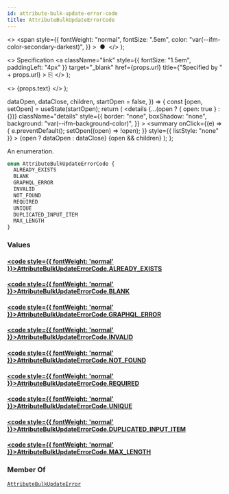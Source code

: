 ```yaml
---
id: attribute-bulk-update-error-code
title: AttributeBulkUpdateErrorCode
---
```


  <>
    <span
      style={{
        fontWeight: "normal",
        fontSize: ".5em",
        color: "var(--ifm-color-secondary-darkest)",
      }}
    >
      &nbsp;●&nbsp;
    </span>
  </>
);

  <>
    Specification
    <a
      className="link"
      style={{ fontSize: "1.5em", paddingLeft: "4px" }}
      target="\_blank"
      href={props.url}
      title={"Specified by " + props.url}
    >
      ⎘
    </a>
  </>
);

  <>
    <span className={props.class}>{props.text}</span>
  </>
);


  dataOpen,
  dataClose,
  children,
  startOpen = false,
}) => {
  const [open, setOpen] = useState(startOpen);
  return (
    <details
      {...(open ? { open: true } : {})}
      className="details"
      style={{
        border: "none",
        boxShadow: "none",
        background: "var(--ifm-background-color)",
      }}
    >
      <summary
        onClick={(e) => {
          e.preventDefault();
          setOpen((open) => !open);
        }}
        style={{ listStyle: "none" }}
      >
        {open ? dataOpen : dataClose}
      </summary>
      {open && children}
    </details>
  );
};

An enumeration.

```graphql
enum AttributeBulkUpdateErrorCode {
  ALREADY_EXISTS
  BLANK
  GRAPHQL_ERROR
  INVALID
  NOT_FOUND
  REQUIRED
  UNIQUE
  DUPLICATED_INPUT_ITEM
  MAX_LENGTH
}
```

### Values

#### [<code style={{ fontWeight: 'normal' }}>AttributeBulkUpdateErrorCode.<b>ALREADY_EXISTS</b></code>](#)

>

#### [<code style={{ fontWeight: 'normal' }}>AttributeBulkUpdateErrorCode.<b>BLANK</b></code>](#)

>

#### [<code style={{ fontWeight: 'normal' }}>AttributeBulkUpdateErrorCode.<b>GRAPHQL_ERROR</b></code>](#)

>

#### [<code style={{ fontWeight: 'normal' }}>AttributeBulkUpdateErrorCode.<b>INVALID</b></code>](#)

>

#### [<code style={{ fontWeight: 'normal' }}>AttributeBulkUpdateErrorCode.<b>NOT_FOUND</b></code>](#)

>

#### [<code style={{ fontWeight: 'normal' }}>AttributeBulkUpdateErrorCode.<b>REQUIRED</b></code>](#)

>

#### [<code style={{ fontWeight: 'normal' }}>AttributeBulkUpdateErrorCode.<b>UNIQUE</b></code>](#)

>

#### [<code style={{ fontWeight: 'normal' }}>AttributeBulkUpdateErrorCode.<b>DUPLICATED_INPUT_ITEM</b></code>](#)

>

#### [<code style={{ fontWeight: 'normal' }}>AttributeBulkUpdateErrorCode.<b>MAX_LENGTH</b></code>](#)

>

### Member Of

[`AttributeBulkUpdateError`](../../../api-reference/attributes/objects/attribute-bulk-update-error) <Badge class="badge badge--secondary" text="object"/>
